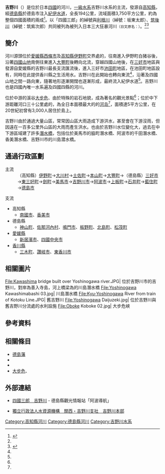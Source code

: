 {{Infobox River
| river_name      = 吉野川
| image_name      = File:Yoshinogawa(Tokushima).jpg
| image_size      =
| caption         = 位於中游的瀨詰大橋往上游方向望去
| origin          = {{tsl|ja|瓶ヶ森|瓶森}}
| elevation       = 1,897 m
| source1_lat_d   = 33
| source1_lat_m   = 47
| source1_lat_s   = 36.9
| source1_lat_NS  = N
| source1_long_d  = 133
| source1_long_m  = 11
| source1_long_s  = 53.1
| source1_long_EW = E
| mouth           = [[紀伊水道|紀伊水道]]
| mouth_elevation =
| mouth_lat_d     = 34
| mouth_lat_m     = 04
| mouth_lat_s     = 46.4
| mouth_lat_NS    = N
| mouth_long_d    = 134
| mouth_long_m    = 35
| mouth_long_s    = 54.7
| mouth_long_EW   = E
| basin_countries = [[日本|日本]]
| basin_cities    = [[三好市_(德島縣)|三好市]]、[[美馬市|美馬市]]、[[吉野川市|吉野川市]]、[[阿波市|阿波市]]、[[德島市|德島市]]
| tributaries_left  = {{tsl|ja|銅山川 (四国)|銅山川 (四國)|銅山川}}、{{tsl|ja|宮川内谷川|宮川內谷川}}、{{tsl|ja|旧吉野川|舊吉野川}}、{{tsl|ja|今切川}}
| tributaries_right = [[祖谷川|祖谷川]]、{{tsl|ja|貞光川}}、{{tsl|ja|穴吹川}}、{{tsl|ja|鮎喰川}}、{{tsl|ja|飯尾川}}、{{tsl|ja|新町川}}、{{tsl|ja|園瀬川|園瀨川}}
| location        = [[四國|四國]]
| etymology       =
| length          = 194 km
| discharge       = 
| watershed       = 3,750 km²
}}

'''吉野川'''（{{jpn|j=吉野川|hg=よしのがわ|rm=Yoshinogawa|f=y}}）是位於日本[[四國|四國]]的河川，[[一級水系|一級水系]]吉野川水系的主流，發源自[[高知縣|高知縣]]{{tsl|ja|瓶ヶ森|瓶森}}，經[[德島縣|德島縣]]於德島市注入[[紀伊水道|紀伊水道]]，全長194公里，流域面積3,750平方公里，約為整個四國面積的兩成<ref name="Awanavi">{{Cite web| url=http://www.awanavi.jp/feature/yoshinogawa.html| title=四國三郎　吉野川| work=德島縣觀光情報站「阿波導航」| publisher=德島縣觀光協會| accessdate=2017-07-13| language=ja| archive-url=https://web.archive.org/web/20170715130218/http://www.awanavi.jp/feature/yoshinogawa.html| archive-date=2017-07-15| dead-url=yes}}</ref>。以「四國三郎」的綽號與[[利根川|利根川]]（綽號：坂東太郎）、[[筑後川|筑後川]]（綽號：筑紫次郎）共同被列為被列入日本三大狂暴河川<small>（日文原名：{{lang|ja|日本三大暴れ川}}）</small>。<ref name="Awanavi"/><ref>{{Cite web| url=http://www.water.go.jp/honsya/honsya/pamphlet/kouhoushi/2012/pdf/1211-04.pdf| title=三大河川「利根川・筑後川・吉野川」の兄弟縁組| format=PDF| publisher=吉野川交流推進會議| date=2012-11-04| language=ja| accessdate=2017-07-13| archive-url=https://web.archive.org/web/20150528212543/http://www.water.go.jp/honsya/honsya/pamphlet/kouhoushi/2012/pdf/1211-04.pdf| archive-date=2015-05-28| dead-url=yes}}</ref>

== 簡介 ==

河川源頭位於[[愛媛縣|愛媛縣]][[西條市|西條市]]及[[高知縣|高知縣]][[伊野町|伊野町]]交界處的{{tsl|ja|瓶ヶ森|瓶森}}，往南進入伊野町白猪谷後，沿著[[四國山地|四國山地]]南側往東進入[[大豐町|大豐町]]後轉向北流，穿越四國山地後，在[[三好市_(德島縣)|三好市]]{{tsl|ja|山城町 (徳島県)|山城町 (德島縣)|山城町}}地區與發源自愛媛縣的吉野川最長支流{{tsl|ja|銅山川}}匯流後，進入三好市[[池田町_(德島縣)|池田町]]地區，在池田町地區設有{{tsl|ja|池田ダム|池田水壩}}，同時在此{{Tsl|ja|香川用水|香川用水|引水至香川縣}}提供香川縣之生活用水。吉野川在此開始也轉向東流<ref name="Awanavi"/>，沿著{{tsl|ja|讃岐山脈|讚岐山脈}}及四國山地之間一路向東，隨著地形逐漸開闊也逐漸形成{{tsl|ja|徳島平野|德島平原}}，最終流入紀伊水道<ref name="Awanavi"/>。吉野川也是四國內唯一水系遍及四國四縣的河川。

位於中游的溪谷[[大步危|大步危]]、{{Tsl|ja|小歩危|小步危}}由於特殊的岩石地貌，成為著名的觀光景點<ref name="Awanavi"/>；位於中下游距離河口三十公里處的{{tsl|ja|善入寺島}}，為全日本面積最大的的[[河岛|河岛]]<ref name="Awanavi"/>，面積達5平方公里，在20世紀初曾有3,000人居住於島上。

吉野川由於通過大量山區，常常因山區大雨造成下游洪水，甚至會在下游沒雨，但因遠在一百多公里外山區的大雨而產生洪水。也由於吉野川水位變化大，過去在中下游區域建了許多[[潛水橋_(橋梁類型)|潛水橋]]，包括位於美馬市的脇町潛水橋、阿波市的千田潛水橋、香美潛水橋、吉野川市的川島潜水橋。

== 通過行政區劃 ==
; 主流
: （高知縣）[[伊野町|伊野町]]→[[大川村|大川村]]→[[土佐町|土佐町]]→[[本山町|本山町]]→[[大豐町|大豐町]]→（德島縣）[[三好市_(德島縣)|三好市]]→[[東三好町|東三好町]]→[[劍町|劍町]]→[[美馬市|美馬市]]→[[吉野川市|吉野川市]]→[[阿波市|阿波市]]→[[上板町|上板町]]→[[石井町|石井町]]→[[藍住町|藍住町]]→[[德島市|德島市]]

; 支流
* 高知縣
** [[南國市|南國市]]、[[香美市|香美市]]
* 德島縣
** [[神山町|神山町]]、[[佐那河內村|佐那河內村]]、[[鳴門市|鳴門市]]、[[板野町|板野町]]、[[北島町|北島町]]、[[松茂町|松茂町]]
* [[愛媛縣|愛媛縣]]
** [[新居濱市|新居濱市]]、[[四國中央市|四國中央市]]
* [[香川縣|香川縣]]
** [[三木町|三木町]]、[[讚岐市|讚岐市]]、[[東香川市|東香川市]]

== 相關圖片 ==
<gallery widths=200px heights=200px>
File:Kawashima bridge built over Yoshinogawa river.JPG| 位於吉野川市的吉野川，對岸為善入寺島，河上橋梁為的川島潛水橋
File:Yoshinogawa Kawashimabashi 03.jpg| 川島潛水橋
File:Kyu-Yoshinogawa River from train of Kotoku Line.JPG| 舊吉野川
File:Yoshinogawa Daijuzeki.jpg| 位於吉野川與舊吉野川分流處的水利設施{{Tsl|ja|吉野川第十堰}}
File:Oboke Koboke 02.jpg| 大步危峽
</gallery>

== 參考資料 ==
{{Reflist}}

== 相關條目 ==
{{commons|Category:Yoshino River}}
* [[德島藩|德島藩]]
* {{tsl|ja|吉野川河口干潟|吉野川河口灘塗}}
* {{tsl|ja|吉野川フェスティバル|吉野川慶典}}
* [[大步危|大步危]]、{{tsl|ja|小歩危|小步危}}

== 外部連結 ==
* {{Ja}} [https://web.archive.org/web/20170715130218/http://www.awanavi.jp/feature/yoshinogawa.html 四國三郎　吉野川] - 德島縣觀光情報站「阿波導航」
* {{Ja}} [http://www.water.go.jp/yoshino/yoshino/index.html 獨立行政法人水資源機構　關西・吉野川支社　吉野川本部] {{Wayback|url=http://www.water.go.jp/yoshino/yoshino/index.html |date=20200926152239 }}

{{日本一級水系的河川}}
{{Authority control}}

{{DEFAULTSORT:Yoshinogawa}}

[[Category:高知縣河川|Category:高知縣河川]]
[[Category:德島縣河川|Category:德島縣河川]]
[[Category:吉野川水系|Category:吉野川水系]]